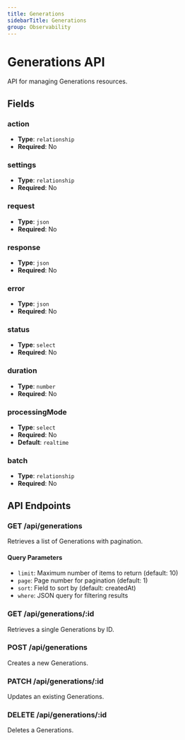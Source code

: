 ```yaml
---
title: Generations
sidebarTitle: Generations
group: Observability
---
```


# Generations API

API for managing Generations resources.

## Fields

### action

- **Type**: `relationship`
- **Required**: No




### settings

- **Type**: `relationship`
- **Required**: No




### request

- **Type**: `json`
- **Required**: No




### response

- **Type**: `json`
- **Required**: No




### error

- **Type**: `json`
- **Required**: No




### status

- **Type**: `select`
- **Required**: No




### duration

- **Type**: `number`
- **Required**: No




### processingMode

- **Type**: `select`
- **Required**: No
- **Default**: `realtime`



### batch

- **Type**: `relationship`
- **Required**: No





## API Endpoints

### GET /api/generations
Retrieves a list of Generations with pagination.

#### Query Parameters
- `limit`: Maximum number of items to return (default: 10)
- `page`: Page number for pagination (default: 1)
- `sort`: Field to sort by (default: createdAt)
- `where`: JSON query for filtering results

### GET /api/generations/:id
Retrieves a single Generations by ID.

### POST /api/generations
Creates a new Generations.

### PATCH /api/generations/:id
Updates an existing Generations.

### DELETE /api/generations/:id
Deletes a Generations.

